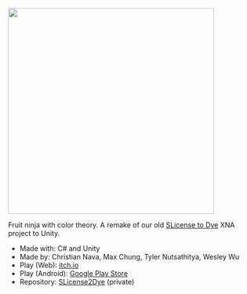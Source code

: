 <img src="https://maxrchung-rails.s3.amazonaws.com/uploads/loadBackground.png" width="420" />

Fruit ninja with color theory. A remake of our old [SLicense to Dye](https://maxrchung.com/projects/slicensetodye) XNA project to Unity.

*   Made with: C# and Unity
*   Made by: Christian Nava, Max Chung, Tyler Nutsathitya, Wesley Wu
*   Play (Web): [itch.io](https://cnava.itch.io/slicense-to-dye)
*   Play (Android): [Google Play Store](https://play.google.com/store/apps/details?id=com.SmoketreeStudios.SLicensetoDye)
*   Repository: [SLicense2Dye](https://github.com/ZotChryis/SLicense2Dye) (private)